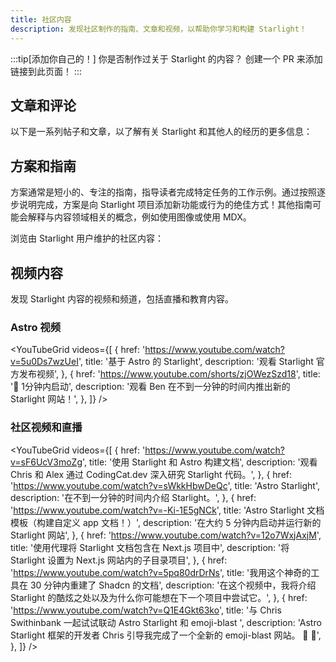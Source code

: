 ```yaml
---
title: 社区内容
description: 发现社区制作的指南、文章和视频，以帮助你学习和构建 Starlight！
---
```


:::tip[添加你自己的！]
你是否制作过关于 Starlight 的内容？
创建一个 PR 来添加链接到此页面！
:::


## 文章和评论

以下是一系列帖子和文章，以了解有关 Starlight 和其他人的经历的更多信息：

<CardGrid>
	<LinkCard
		href="https://devm.io/open-source/starlight-astro"
		title="使用 Starlight 生成静态站点"
		description="“在设计组件时，没有太大或太小的想法”——对 Starlight 负责人 Chris Swithinbank 的采访"
	/>
	<LinkCard
		href="https://frontendatscale.com/blog/hybrid-frontend-architecture/"
		title="使用 Astro 和 Starlight 的混合前端架构"
		description="Maxi Ferreira 和 Ben Holmes 使用 Starlight、TinaCMS 和具有身份验证功能的交互式 API Playground 构建了一个文档站点。"
	/>
	<LinkCard
		href="https://www.olets.dev/posts/comparing-docs-site-builders-vuepress-vs-starlight/"
		title="比较文档网站构建工具：VuePress 与 Starlight"
		description="这两个框架如何衡量？"
	/>
	<LinkCard
		href="https://astro.build/case-studies/wp-engine/"
		title="案例研究：削减开发成本"
		description="WP Engine 是如何通过 Astro 的 Starlight 来降低超过 50% 的开发成本的。"
	/>
	<LinkCard
		href="https://maciekpalmowski.dev/blog/building-a-documentation-site-using-astro-starlight/"
		title="使用 Astro Starlight 来构建文档网站"
		description="Maciek Palmowski 描述了他是如何将 Patchstack 的文档迁移到 Starlight 的。"
	/>
	<LinkCard
		href="https://blog.cloudflare.com/open-source-all-the-way-down-upgrading-our-developer-documentation/"
		title="一路开源"
		description="Cloudflare 是如何使用 Starlight 来升级他们的开发者文档的。"
	/>
</CardGrid>

## 方案和指南

方案通常是短小的、专注的指南，指导读者完成特定任务的工作示例。通过按照逐步说明完成，方案是向 Starlight 项目添加新功能或行为的绝佳方式！其他指南可能会解释与内容领域相关的概念，例如使用图像或使用 MDX。

浏览由 Starlight 用户维护的社区内容：

<CardGrid>
	<LinkCard
		href="https://www.webpro.nl/scraps/versioned-docs-with-starlight-and-vercel"
		title="Starlight & Vercel 的版本化文档"
		description="为项目的每个主要版本实现单独版本的文档的指南"
	/>
	<LinkCard
		href="https://hideoo.dev/notes/starlight-heading-links"
		title="添加指向 Starlight 标题的链接"
		description="使用 rehype 插件共享文档特定部分链接的指南"
	/>
	<LinkCard
		href="https://blog.otterlord.dev/posts/starlight-sponsors/"
		title="将赞助商添加到你的 Starlight 网站"
		description="在文档侧边栏中实现自定义赞助商组件的指南"
	/>
	<LinkCard
		href="https://hideoo.dev/notes/starlight-og-images"
		title="将 Open Graph 图像添加到 Starlight"
		description="为你的网页生成社交图像和相应 meta 标签的指南"
	/>
	<LinkCard
		href="https://hideoo.dev/notes/starlight-third-party-icon-sets"
		title="在 Starlight 中使用第三方图标集"
		description="使用 unplugin-icons 扩展 Starlight 可用图标选择的指南"
	/>
	<LinkCard
		href="https://hideoo.dev/notes/starlight-custom-html-head"
		title="编辑 Starlight 页面的 HTML head 部分"
		description="了解如何添加常见的 head 内容，例如 Web 分析、字体和脚本"
	/>
	<LinkCard
		href="https://dev.to/mrrobot/publishing-documentation-with-astro-starlight-691"
		title="使用 Astro Starlight 发布文档"
		description="开始使用 Starlight 文档"
	/>
	<LinkCard
		href="https://events-3bg.pages.dev/jotter/starlight/guide/"
		title="启用视图过渡"
		description="通过 Bag of Tricks 的视图过渡支持，获得 SPA 一样的观感"
	/>
	<LinkCard
		href="https://jamcomments.com/posts/structured-data-with-starlight"
		title="向 Starlight 页面添加结构化数据"
		description="了解如何为你的文档页面构建动态的 JSON-LD 结构化数据。"
	/>
	<LinkCard
		href="https://starlight-examples.netlify.app/"
		title="Starlight 示例"
		description="这是一组 StackBlitz 嵌入示例，展示了在 Starlight 文档网站中各种实用的操作方法。"
	/>
</CardGrid>

## 视频内容

发现 Starlight 内容的视频和频道，包括直播和教育内容。


### Astro 视频

<YouTubeGrid
	videos={[
		{
			href: 'https://www.youtube.com/watch?v=5u0Ds7wzUeI',
			title: '基于 Astro 的 Starlight',
			description: '观看 Starlight 官方发布视频',
		},
		{
			href: 'https://www.youtube.com/shorts/zjOWezSzd18',
			title: '🌟 1分钟内启动',
			description: '观看 Ben 在不到一分钟的时间内推出新的 Starlight 网站！',
		},
	]}
/>

### 社区视频和直播

<YouTubeGrid
	videos={[
		{
			href: 'https://www.youtube.com/watch?v=sF6UcV3moZg',
			title: '使用 Starlight 和 Astro 构建文档',
			description:
				'观看 Chris 和 Alex 通过 CodingCat.dev 深入研究 Starlight 代码。',
		},
		{
			href: 'https://www.youtube.com/watch?v=sWkkHbwDeQc',
			title: 'Astro Starlight',
			description: '在不到一分钟的时间内介绍 Starlight。',
		},
		{
			href: 'https://www.youtube.com/watch?v=-Ki-1E5gNCk',
			title: 'Astro Starlight 文档模板（构建自定义 app 文档！）',
			description: '在大约 5 分钟内启动并运行新的 Starlight 网站',
		},
		{
			href: 'https://www.youtube.com/watch?v=12o7WxjAxjM',
			title: '使用代理将 Starlight 文档包含在 Next.js 项目中',
			description: '将 Starlight 设置为 Next.js 网站内的子目录项目',
		},
		{
			href: 'https://www.youtube.com/watch?v=5pq80drDrNs',
			title: '我用这个神奇的工具在 30 分钟内重建了 Shadcn 的文档',
			description:
				'在这个视频中，我将介绍 Starlight 的酷炫之处以及为什么你可能想在下一个项目中尝试它。',
		},
		{
			href: 'https://www.youtube.com/watch?v=Q1E4Gkt63ko',
			title:
				'与 Chris Swithinbank 一起试试联动 Astro Starlight 和 emoji-blast ',
			description:
				'Astro Starlight 框架的开发者 Chris 引导我完成了一个全新的 emoji-blast 网站。 🌟 🎇',
		},
	]}
/>
